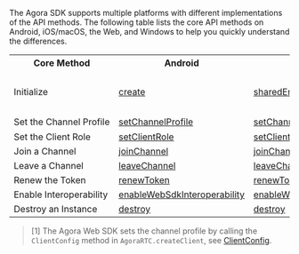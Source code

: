 

<PlatformWrapper notAllowed="web">
<PlatformWrapper notAllowed="android">
<PlatformWrapper notAllowed="ios">
<PlatformWrapper notAllowed="macos">
<PlatformWrapper notAllowed="windows-cpp">
<PlatformWrapper notAllowed="windows-csharp">

<NotSupported />

</PlatformWrapper>
</PlatformWrapper>
</PlatformWrapper>
</PlatformWrapper>
</PlatformWrapper>
</PlatformWrapper>

<PlatformWrapper notAllowed="unity">
<PlatformWrapper notAllowed="flutter">
<PlatformWrapper notAllowed="react-native">
<PlatformWrapper notAllowed="electron">
<PlatformWrapper notAllowed="cocos-creator">
<PlatformWrapper notAllowed="cocos-2d-x">

The Agora SDK supports multiple platforms with different implementations of the API methods. The following table lists the core API methods on Android, iOS/macOS, the Web, and Windows to help you quickly understand the differences.

<table>
  <tr>
    <th>Core Method</th>
    <th>Android</th>
    <th>iOS/macOS</th>
    <th>Web</th>
    <th>Windows</th>
  </tr>
  <tr>
    <td>Initialize</td>
    <td><a href="https://docs.agora.io/en/Interactive%20Broadcast/API%20Reference/java/classio_1_1agora_1_1rtc_1_1_rtc_engine.html#a35466f690d0a9332f24ea8280021d5ed">create</a></td>
    <td><a href="https://docs.agora.io/en/Interactive%20Broadcast/API%20Reference/oc/Classes/AgoraRtcEngineKit.html#//api/name/sharedEngineWithAppId:delegate:">sharedEngineWithAppId</a></td>
    <td><ul><li><a href="https://docs.agora.io/en/Interactive%20Broadcast/API%20Reference/web/v3.3.1/globals.html#createclient">AgoraRTC.createClient</a></li><li><a href="https://docs.agora.io/en/Interactive%20Broadcast/API%20Reference/web/interfaces/agorartc.client.html#init">Client.init</a></li></ul></td>
    <td><ul><li><a href="https://docs.agora.io/en/Interactive%20Broadcast/API%20Reference/cpp/group__create_agora_rtc_engine.html">createAgoraRtcEngine</a></li><li><a href="https://docs.agora.io/en/Interactive%20Broadcast/API%20Reference/cpp/classagora_1_1rtc_1_1_i_rtc_engine.html#ac71db65e66942e4e0a0550e95c16890f">initialize</a></li></ul></td>
  </tr>
  <tr>
    <td nowrap="nowrap">Set the Channel Profile</td>
    <td><a href="https://docs.agora.io/en/Interactive%20Broadcast/API%20Reference/java/classio_1_1agora_1_1rtc_1_1_rtc_engine.html#a1bfb76eb4365b8b97648c3d1b69f2bd6">setChannelProfile</a></td>
    <td><a href="https://docs.agora.io/en/Interactive%20Broadcast/API%20Reference/oc/Classes/AgoraRtcEngineKit.html#//api/name/setChannelProfile:">setChannelProfile</a></td>
    <td><a href="https://docs.agora.io/en/Interactive%20Broadcast/API%20Reference/web/v3.3.1/globals.html#createclient">AgoraRTC.createClient</a><sup>[1]</sup></td>
    <td><a href="https://docs.agora.io/en/Interactive%20Broadcast/API%20Reference/cpp/classagora_1_1rtc_1_1_i_rtc_engine.html#aab53788c74da25080bad61f0525d12ae">setChannelProfile</a></td>
  </tr>
  <tr>
    <td>Set the Client Role</td>
    <td><a href="https://docs.agora.io/en/Interactive%20Broadcast/API%20Reference/java/classio_1_1agora_1_1rtc_1_1_rtc_engine.html#aa2affa28a23d44d18b6889fba03f47ec">setClientRole</a></td>
    <td><a href="https://docs.agora.io/en/Interactive%20Broadcast/API%20Reference/oc/Classes/AgoraRtcEngineKit.html#//api/name/setClientRole:">setClientRole</a></td>
    <td><a href="https://docs.agora.io/en/Interactive%20Broadcast/API%20Reference/web/interfaces/agorartc.client.html#setclientrole">setClientRole</a></td>
    <td><a href="https://docs.agora.io/en/Interactive%20Broadcast/API%20Reference/cpp/classagora_1_1rtc_1_1_i_rtc_engine.html#a89ca6a15d5a388f3c82038e74bad4040">setClientRole</a></td>
  </tr>
  <tr>
    <td>Join a Channel</td>
    <td><a href="https://docs.agora.io/en/Interactive%20Broadcast/API%20Reference/java/classio_1_1agora_1_1rtc_1_1_rtc_engine.html#a8b308c9102c08cb8dafb4672af1a3b4c">joinChannel</a></td>
    <td><a href="https://docs.agora.io/en/Interactive%20Broadcast/API%20Reference/oc/Classes/AgoraRtcEngineKit.html#//api/name/joinChannelByToken:channelId:info:uid:joinSuccess:">joinChannelByToken</a></td>
    <td><a href="https://docs.agora.io/en/Interactive%20Broadcast/API%20Reference/web/interfaces/agorartc.client.html#join">Client.join</a></td>
    <td><a href="https://docs.agora.io/en/Interactive%20Broadcast/API%20Reference/cpp/classagora_1_1rtc_1_1_i_rtc_engine.html#adc937172e59bd2695ea171553a88188c">joinChannel</a></td>
  </tr>
  <tr>
    <td>Leave a Channel</td>
    <td><a href="https://docs.agora.io/en/Interactive%20Broadcast/API%20Reference/java/classio_1_1agora_1_1rtc_1_1_rtc_engine.html#a2929e4a46d5342b68d0deb552c29d597">leaveChannel</a></td>
    <td><a href="https://docs.agora.io/en/Interactive%20Broadcast/API%20Reference/oc/Classes/AgoraRtcEngineKit.html#//api/name/leaveChannel:">leaveChannel</a></td>
    <td><a href="https://docs.agora.io/en/Interactive%20Broadcast/API%20Reference/web/interfaces/agorartc.client.html#leave">Client.leave</a></td>
    <td><a href="https://docs.agora.io/en/Interactive%20Broadcast/API%20Reference/cpp/classagora_1_1rtc_1_1_i_rtc_engine.html#a51c12d209373650638bfd82e28777081">leaveChannel</a></td>
  </tr>
  <tr>
    <td>Renew the Token</td>
    <td><a href="https://docs.agora.io/en/Interactive%20Broadcast/API%20Reference/java/classio_1_1agora_1_1rtc_1_1_rtc_engine.html#af1428905e5778a9ca209f64592b5bf80">renewToken</a></td>
    <td><a href="https://docs.agora.io/en/Interactive%20Broadcast/API%20Reference/oc/Classes/AgoraRtcEngineKit.html#//api/name/renewToken:">renewToken</a></td>
    <td><a href="https://docs.agora.io/en/Interactive%20Broadcast/API%20Reference/web/interfaces/agorartc.client.html#renewtoken">Client.renewToken</a></td>
    <td><a href="https://docs.agora.io/en/Interactive%20Broadcast/API%20Reference/cpp/classagora_1_1rtc_1_1_i_rtc_engine.html#a8f25b5ff97e2a070a69102e379295739">renewToken</a></td>
  </tr>
  <tr>
    <td>Enable Interoperability</td>
    <td><a href="https://docs.agora.io/en/Interactive%20Broadcast/API%20Reference/java/classio_1_1agora_1_1rtc_1_1_rtc_engine.html#a49636ee063476d7c3da533668771fa03">enableWebSdkInteroperability</a></td>
    <td><a href="https://docs.agora.io/en/Interactive%20Broadcast/API%20Reference/oc/Classes/AgoraRtcEngineKit.html#//api/name/enableWebSdkInteroperability:">enableWebSdkInteroperability</a></td>
    <td>N/A</td>
    <td><a href="https://docs.agora.io/en/Interactive%20Broadcast/API%20Reference/cpp/classagora_1_1rtc_1_1_i_rtc_engine.html#a639ef31212b9f340b518d0e59405789a">enableWebSdkInteroperability</a></td>
  </tr>
  <tr>
    <td>Destroy an Instance</td>
    <td><a href="https://docs.agora.io/en/Interactive%20Broadcast/API%20Reference/java/classio_1_1agora_1_1rtc_1_1_rtc_engine.html#afb808cdc9025a77af7dd2bce98311bfe">destroy</a></td>
    <td><a href="https://docs.agora.io/en/Interactive%20Broadcast/API%20Reference/oc/Classes/AgoraRtcEngineKit.html#//api/name/destroy">destroy</a></td>
    <td>N/A</td>
    <td><a href="https://docs.agora.io/en/Interactive%20Broadcast/API%20Reference/cpp/classagora_1_1rtc_1_1_i_rtc_engine.html#afe4804c1f53bfee301c0960fda006c47">release</a></td>
  </tr>
</table>

> [1] The Agora Web SDK sets the channel profile by calling the `ClientConfig` method in `AgoraRTC.createClient`, see [ClientConfig](https://docs.agora.io/en/Interactive%20Broadcast/API%20Reference/web/interfaces/agorartc.clientconfig.html).

</PlatformWrapper>
</PlatformWrapper>
</PlatformWrapper>
</PlatformWrapper>
</PlatformWrapper>
</PlatformWrapper>